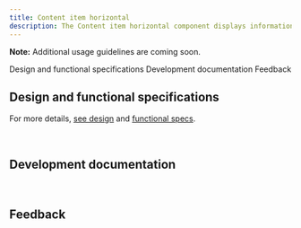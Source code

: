 ```yaml
---
title: Content item horizontal
description: The Content item horizontal component displays information in a horizontal orientation.
---
```



<ComponentDescription name="Content item horizontal" type="layout" />

<InlineNotification>

**Note:** Additional usage guidelines are coming soon.

</InlineNotification>

<AnchorLinks>

<AnchorLink>Design and functional specifications</AnchorLink>
<AnchorLink>Development documentation</AnchorLink>
<AnchorLink>Feedback</AnchorLink>

</AnchorLinks>

## Design and functional specifications

For more details, [see design](https://ibm.box.com/s/911wx1w694l21iazjcw9powshyxmk0du) and [functional specs]().

<br />

## Development documentation

<ComponentStatus name="Content item horizontal" type="layout" />

<br />

## Feedback

<ComponentFeedback />
